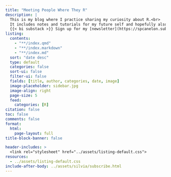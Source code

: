 ```yaml
---
title: "Meeting People Where They R"
description: |
  This is my blog where I practice sharing my curiosity about R.<br>
  It includes notes and tutorials for my future self and hopefully also for you.<br><br>
  {{< bi substack >}} Sign up for my [newsletter](https://spcanelon.substack.com/) to receive updates about new posts.
listing: 
  contents: 
    - "**/index.qmd"
    - "**/index.markdown" 
    - "**/index.md"
  sort: "date desc"
  type: default
  categories: false
  sort-ui: false
  filter-ui: false
  fields: [title, author, categories, date, image]
  image-placeholder: sidebar.jpg
  image-align: right
  page-size: 5
  feed:
    categories: [R]
citation: false
toc: false
comments: false
format: 
  html: 
    page-layout: full
title-block-banner: false

header-includes: >
  <link rel="stylesheet" href="../assets/listing-default.css">
resources:
  - ../assets/listing-default.css 
include-after-body: ../assets/silvia/subscribe.html
---
```

